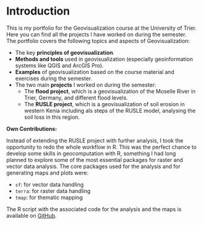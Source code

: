 # Introduction

This is my portfolio for the Geovisualization course at the University of Trier. Here you can find all the projects I have worked on during the semester.
The portfolio covers the following topics and aspects of Geovisualization:
- The key **principles of geovisualization**.
- **Methods and tools** used in geovisualization (especially geoinformation systems like QGIS and ArcGIS Pro).
- **Examples** of geovisualization based on the course material and exercises during the semester.
- The two main **projects** I worked on during the semester: 
  - The **flood project**, which is a geovisualization of the Moselle River in Trier, Germany, and different flood levels.
  - The **RUSLE project**, which is a geovisualization of soil erosion in western Kenia including als steps of the RUSLE model, analysing the soil loss in this region.

**Own Contributions:**

Instead of extending the RUSLE project with further analysis, I took the opportunity to redo the whole workflow in R. 
This was the perfect chance to develop some skills in geocomputation with R, something I had long planned to explore
some of the most essential packages for raster and vector data analysis. The core packages used for the analysis and 
for generating maps and plots were:
- `sf`: for vector data handling
- `terra`: for raster data handling
- `tmap`: for thematic mapping

The R script with the associated code for the analysis and the maps is available on [GitHub](https://github.com/fab-scm/geovis-portfolio/blob/master/R/RUSLE.R).
